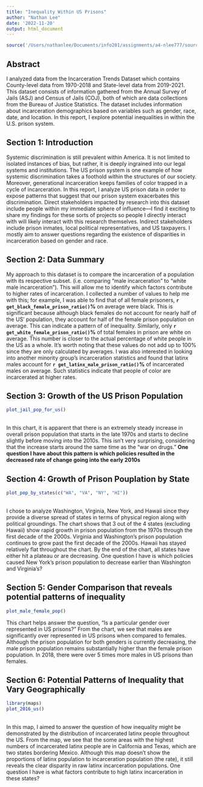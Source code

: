 ```yaml
---
title: "Inequality Within US Prisons"
author: "Nathan Lee"
date: '2022-11-20'
output: html_document
---
```


```r
source('/Users/nathanlee/Documents/info201/assignments/a4-nlee777/source/analysis.R')
```

## Abstract
I analyzed data from the Incarceration Trends Dataset which contains County-level data from 1970-2018 and State-level data from 2019-2021. This dataset consists of information gathered from the Annual Survey of Jails (ASJ) and Census of Jails (COJ), both of which are data collections from the Bureau of Justice Statistics. The dataset includes information about incarceration demographics based on variables such as gender, race, date, and location. In this report, I explore potential inequalities in within the U.S. prison system.

## Section 1: Introduction
Systemic discrimination is still prevalent within America. It is not limited to isolated instances of bias, but rather, it is deeply ingrained into our legal systems and institutions. The US prison system is one example of how systemic discrimination takes a foothold within the structures of our society. Moreover, generational incarceration keeps families of color trapped in a cycle of incarceration. In this report, I analyze US prison data in order to expose patterns that suggest that our prison system exacerbates this discrimination. Direct stakeholders impacted by research into this dataset include people within my immediate sphere of influence—I find it exciting to share my findings for these sorts of projects so people I directly interact with will likely interact with this research themselves. Indirect stakeholders include prison inmates, local political representatives, and US taxpayers. I mostly aim to answer questions regarding the existence of disparities in incarceration based on gender and race.

## Section 2: Data Summary
My approach to this dataset is to compare the incarceration of a population with its respective subset. (i.e. comparing "male incarceration" to "white male incarceration"). This will allow me to identify which factors contribute to higher rates of incarceration. I collected a number of values to help me with this; for example, I was able to find that of all female prisoners, **`r get_black_female_prison_ratio()`%** on average were black. This is significant because although black females do not account for nearly half of the US' population, they account for half of the female prison population on average. This can indicate a pattern of of inequality. Similarly, only **`r get_white_female_prison_ratio()`%** of total females in prison are white on average. This number is closer to the actual percentage of white people in the US as a whole. It's worth noting that these values do not add up to 100% since they are only calculated by averages. I was also interested in looking into another minority group's incarceration statistics and found that latinx males account for **`r get_latinx_male_prison_ratio()`%** of incarcerated males on average. Such statistics indicate that people of color are incarcerated at higher rates.


## Section 3: Growth of the US Prison Population
```r
plot_jail_pop_for_us()
```
\
In this chart, it is apparent that there is an extremely steady increase in overall prison population that starts in the late 1970s and starts to decline slightly before moving into the 2010s. This isn't very surprising, considering that the increase starts around the same time as the "war on drugs." **One question I have about this pattern is which policies resulted in the decreased rate of change going into the early 2010s**

## Section 4: Growth of Prison Pouplation by State

```r
plot_pop_by_states(c("WA", "VA", "NY", "HI"))
```
\
I chose to analyze Washington, Virginia, New York, and Hawaii since they provide a diverse spread of states in terms of physical region along with political groundings. The chart shows that 3 out of the 4 states (excluding Hawaii) show rapid growth in prison population from the 1970s through the first decade of the 2000s. Virginia and Washington's prison population continues to grow past the first decade of the 2000s. Hawaii has stayed relatively flat throughout the chart. By the end of the chart, all states have either hit a plateau or are decreasing. One question I have is which policies caused New York's prison population to decrease earlier than Washington and Virginia's?


## Section 5: Gender Comparison that reveals potential patterns of inequality
```r
plot_male_female_pop() 
```
This chart helps answer the question, "Is a particular gender over represented in US prisons?" From the chart, we see that males are significantly over represented in US prisons when compared to females. Although the prison population for both genders is currently decreasing, the male prison population remains substantially higher than the female prison population. In 2018, there were over 5 times more males in US prisons than females. 

## Section 6: Potential Patterns of Inequality that Vary Geographically
```r
library(maps)
plot_2016_us() 
```
\
In this map, I aimed to answer the question of how inequality might be demonstrated by the distribution of incarcerated latinx people throughout the US. From the map, we see that the some areas with the highest numbers of incarcerated latinx people are in California and Texas, which are two states bordering Mexico. Although this map doesn't show the proportions of latinx population to incarceration population (the rate), it still reveals the clear disparity in raw latinx incarceration populations. One question I have is what factors contribute to high latinx incarceration in these states?